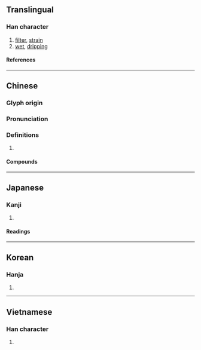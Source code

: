 {{character info/new}}
==Translingual==

===Han character===
{{Han char|rn=85|rad=水|as=11|sn=14|four=30111|canj=EIXP|ids=⿰氵鹿}}

# [[filter]], [[strain]]
# [[wet]], [[dripping]]

====References====
{{Han ref|kx=0645.040|dkj=18112|dj=1053.090|hdz=31728.010|uh=6F09}}

----

==Chinese==
{{zh-forms}}

===Glyph origin===
{{Han etym}}

===Pronunciation===
{{zh-pron
|m=lù
|c=luk6
|mn=lok
|mn-t=log8/log4
|mn-t_note=log4 - in {{zh-l|*漉漉}}
|mc=y
|oc=y
|cat=v,a
}}

===Definitions===
{{zh-hanzi}}

# {{rfdef|zh}}

====Compounds====
{{zh-der|淘漉|撲漉|滲漉|溼漉漉|漉漉|波波漉漉|濕漉漉|瀧漉|葛巾漉酒}}

----

==Japanese==

===Kanji===
{{ja-kanji|grade=|rs=水11}}

# {{defn|lang=ja|sort=水11}}

====Readings====
{{ja-readings
|on=ろく
|kun=こす, すく, こし
}}

----

==Korean==

===Hanja===
{{ko-hanja|hangeul=[[록]]>[[녹]]|eumhun=|rv=rok>nok|mr=rok>nok|y=lok>nok}}

# {{defn|lang=ko|sort=水11}}

----

==Vietnamese==

===Han character===
{{vi-readings|rs=水11|reading=lộc}}

# {{defn|lang=vi|sort=水11}}